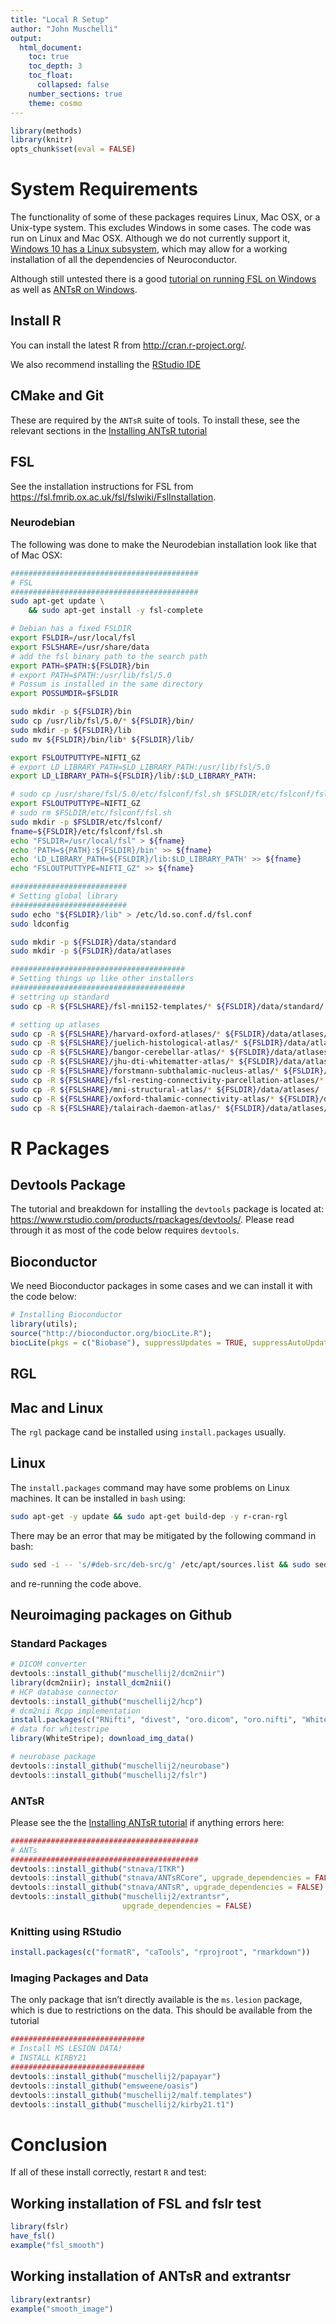 ```yaml
---
title: "Local R Setup"
author: "John Muschelli"
output:
  html_document:
    toc: true
    toc_depth: 3
    toc_float:
      collapsed: false
    number_sections: true   
    theme: cosmo
---
```



```r
library(methods)
library(knitr)
opts_chunk$set(eval = FALSE)
```

# System Requirements

The functionality of some of these packages requires Linux, Mac OSX, or a Unix-type system.   This excludes Windows in some cases.  The code was run on Linux and Mac OSX.  Although we do not currently support it, [Windows 10 has a Linux subsystem ](https://msdn.microsoft.com/en-us/commandline/wsl/install_guide), which may allow for a working installation of all the dependencies of Neuroconductor. 

Although still untested there is a good [tutorial on running FSL on Windows](http://www.nemotos.net/?p=1481) as well as [ANTsR on Windows](https://github.com/stnava/ANTsR/wiki/Installing-ANTsR-in-Windows-10-(along-with-FSL,-Rstudio,-Freesurfer,-etc)).  

## Install R

You can install the latest R from [http://cran.r-project.org/](http://cran.r-project.org/).

We also recommend installing the  [RStudio IDE](https://www.rstudio.com/products/rstudio/download/)

## CMake and Git

These are required by the `ANTsR` suite of tools.  To install these, see the relevant sections in the [Installing ANTsR tutorial ](http://johnmuschelli.com/neuroc/installing_ANTsR/index.html)


## FSL
See the installation instructions for FSL from [https://fsl.fmrib.ox.ac.uk/fsl/fslwiki/FslInstallation](https://fsl.fmrib.ox.ac.uk/fsl/fslwiki/FslInstallation).  

### Neurodebian
The following was done to make the Neurodebian installation look like that of Mac OSX:
```bash
##########################################
# FSL
##########################################
sudo apt-get update \
    && sudo apt-get install -y fsl-complete

# Debian has a fixed FSLDIR
export FSLDIR=/usr/local/fsl
export FSLSHARE=/usr/share/data
# add the fsl binary path to the search path
export PATH=$PATH:${FSLDIR}/bin
# export PATH=$PATH:/usr/lib/fsl/5.0
# Possum is installed in the same directory
export POSSUMDIR=$FSLDIR

sudo mkdir -p ${FSLDIR}/bin
sudo cp /usr/lib/fsl/5.0/* ${FSLDIR}/bin/
sudo mkdir -p ${FSLDIR}/lib
sudo mv ${FSLDIR}/bin/lib* ${FSLDIR}/lib/

export FSLOUTPUTTYPE=NIFTI_GZ
# export LD_LIBRARY_PATH=$LD_LIBRARY_PATH:/usr/lib/fsl/5.0
export LD_LIBRARY_PATH=${FSLDIR}/lib/:$LD_LIBRARY_PATH:

# sudo cp /usr/share/fsl/5.0/etc/fslconf/fsl.sh $FSLDIR/etc/fslconf/fsl.sh
export FSLOUTPUTTYPE=NIFTI_GZ
# sudo rm $FSLDIR/etc/fslconf/fsl.sh
sudo mkdir -p $FSLDIR/etc/fslconf/
fname=${FSLDIR}/etc/fslconf/fsl.sh
echo "FSLDIR=/usr/local/fsl" > ${fname}
echo 'PATH=${PATH}:${FSLDIR}/bin' >> ${fname}
echo 'LD_LIBRARY_PATH=${FSLDIR}/lib:$LD_LIBRARY_PATH' >> ${fname}
echo "FSLOUTPUTTYPE=NIFTI_GZ" >> ${fname}

##########################
# Setting global library
##########################
sudo echo "${FSLDIR}/lib" > /etc/ld.so.conf.d/fsl.conf
sudo ldconfig

sudo mkdir -p ${FSLDIR}/data/standard
sudo mkdir -p ${FSLDIR}/data/atlases 

#######################################
# Setting things up like other installers
#######################################
# settring up standard
sudo cp -R ${FSLSHARE}/fsl-mni152-templates/* ${FSLDIR}/data/standard/

# setting up atlases
sudo cp -R ${FSLSHARE}/harvard-oxford-atlases/* ${FSLDIR}/data/atlases/
sudo cp -R ${FSLSHARE}/juelich-histological-atlas/* ${FSLDIR}/data/atlases/
sudo cp -R ${FSLSHARE}/bangor-cerebellar-atlas/* ${FSLDIR}/data/atlases/
sudo cp -R ${FSLSHARE}/jhu-dti-whitematter-atlas/* ${FSLDIR}/data/atlases/
sudo cp -R ${FSLSHARE}/forstmann-subthalamic-nucleus-atlas/* ${FSLDIR}/data/atlases/
sudo cp -R ${FSLSHARE}/fsl-resting-connectivity-parcellation-atlases/* ${FSLDIR}/data/atlases/
sudo cp -R ${FSLSHARE}/mni-structural-atlas/* ${FSLDIR}/data/atlases/
sudo cp -R ${FSLSHARE}/oxford-thalamic-connectivity-atlas/* ${FSLDIR}/data/atlases/
sudo cp -R ${FSLSHARE}/talairach-daemon-atlas/* ${FSLDIR}/data/atlases/ 
```

# R Packages
## Devtools Package

The tutorial and breakdown for installing the `devtools` package is located at: [https://www.rstudio.com/products/rpackages/devtools/](https://www.rstudio.com/products/rpackages/devtools/).  Please read through it as most of the code below requires `devtools`.

## Bioconductor
We need Bioconductor packages in some cases and we can install it with the code below:

```r
# Installing Bioconductor
library(utils); 
source("http://bioconductor.org/biocLite.R"); 
biocLite(pkgs = c("Biobase"), suppressUpdates = TRUE, suppressAutoUpdate = TRUE, ask = FALSE)
```

## RGL

## Mac and Linux
The `rgl` package cand be installed using `install.packages` usually.

## Linux
The `install.packages` command may have some problems on Linux machines.  It can be installed in `bash` using: 
```bash
sudo apt-get -y update && sudo apt-get build-dep -y r-cran-rgl 
```

There may be an error that may be mitigated by the following command in bash:
```bash
sudo sed -i -- 's/#deb-src/deb-src/g' /etc/apt/sources.list && sudo sed -i -- 's/# deb-src/deb-src/g' /etc/apt/sources.list
```
and re-running the code above.


## Neuroimaging packages on Github

### Standard Packages
```r
# DICOM converter
devtools::install_github("muschellij2/dcm2niir")
library(dcm2niir); install_dcm2nii()
# HCP database connector
devtools::install_github("muschellij2/hcp")
# dcm2nii Rcpp implementation
install.packages(c("RNifti", "divest", "oro.dicom", "oro.nifti", "WhiteStripe"))
# data for whitestripe
library(WhiteStripe); download_img_data()

# neurobase package
devtools::install_github("muschellij2/neurobase")
devtools::install_github("muschellij2/fslr")
```

### ANTsR

Please see the the [Installing ANTsR tutorial ](http://johnmuschelli.com/neuroc/installing_ANTsR/index.html) if anything errors here:

```r
##########################################
# ANTs
##########################################
devtools::install_github("stnava/ITKR")
devtools::install_github("stnava/ANTsRCore", upgrade_dependencies = FALSE)
devtools::install_github("stnava/ANTsR", upgrade_dependencies = FALSE)
devtools::install_github("muschellij2/extrantsr", 
                         upgrade_dependencies = FALSE)
```

### Knitting using RStudio
```r
install.packages(c("formatR", "caTools", "rprojroot", "rmarkdown"))
```

### Imaging Packages and Data

The only package that isn't directly available is the `ms.lesion` package, which is due to restrictions on the data.  This should be available from the tutorial

```r
##############################
# Install MS LESION DATA!
# INSTALL KIRBY21
##############################
devtools::install_github("muschellij2/papayar")
devtools::install_github("emsweene/oasis")
devtools::install_github("muschellij2/malf.templates")
devtools::install_github("muschellij2/kirby21.t1")
```

# Conclusion
If all of these install correctly, restart `R` and test:

## Working installation of FSL and fslr test

```r
library(fslr)
have_fsl()
example("fsl_smooth")
```

## Working installation of ANTsR and extrantsr

```r
library(extrantsr)
example("smooth_image")
```
